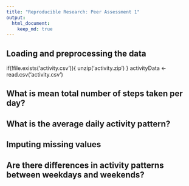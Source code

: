 ```yaml
---
title: "Reproducible Research: Peer Assessment 1"
output: 
  html_document:
    keep_md: true
---
```



## Loading and preprocessing the data
if(!file.exists('activity.csv')){
    unzip('activity.zip')
}
activityData <- read.csv('activity.csv')


## What is mean total number of steps taken per day?



## What is the average daily activity pattern?



## Imputing missing values



## Are there differences in activity patterns between weekdays and weekends?
